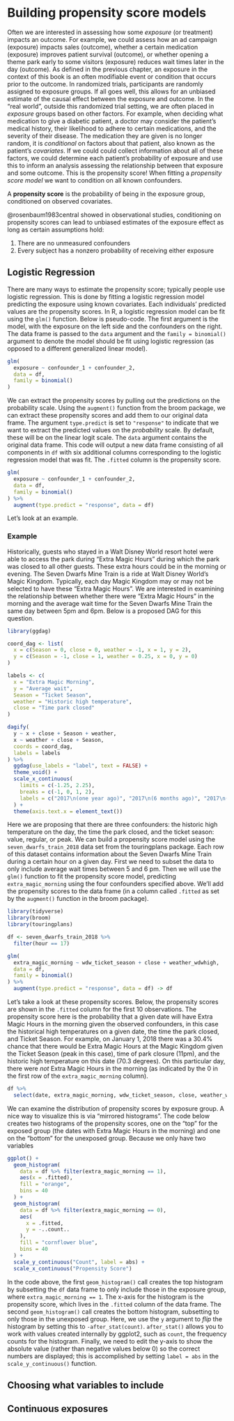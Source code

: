 # Building propensity score models

Often we are interested in assessing how some *exposure* (or treatment) impacts an outcome. For example, we could assess how an ad campaign (exposure) impacts sales (outcome), whether a certain medication (exposure) improves patient survival (outcome), or whether opening a theme park early to some visitors (exposure) reduces wait times later in the day (outcome). As defined in the previous chapter, an exposure in the context of this book is an often modifiable event or condition that occurs prior to the outcome. In randomized trials, participants are randomly assigned to exposure groups. If all goes well, this allows for an unbiased estimate of the causal effect between the exposure and outcome. In the "real world", outside this randomized trial setting, we are often placed in *exposure* groups based on other factors. For example, when deciding what medication to give a diabetic patient, a doctor may consider the patient's medical history, their likelihood to adhere to certain medications, and the severity of their disease. The medication they are given is no longer random, it is *conditional* on factors about that patient, also known as the patient's *covariates*. If we could could collect information about all of these factors, we could determine each patient's probability of exposure and use this to inform an analysis assessing the relationship between that exposure and some outcome. This is the propensity score! When fitting a *propensity score model* we want to condition on all known confounders.

:::def-box
A **propensity score** is the probability of being in the exposure group, conditioned on observed covariates.
:::

@rosenbaum1983central showed in observational studies, conditioning on propensity scores can lead to unbiased estimates of the exposure effect as long as certain assumptions hold:

1. There are no unmeasured confounders
2. Every subject has a nonzero probability of receiving either exposure

## Logistic Regression

There are many ways to estimate the propensity score; typically people use logistic regression. This is done by fitting a logistic regression model predicting the exposure using known covariates. Each individuals' predicted values are the propensity scores. In R, a logistic regression model can be fit using the `glm()` function. Below is pseudo-code. The first argument is the model, with the exposure on the left side and the confounders on the right. The data frame is passed to the `data` argument and the `family = binomial()` argument to denote the model should be fit using logistic regression (as opposed to a different generalized linear model).

```r
glm(
  exposure ~ confounder_1 + confounder_2,
  data = df,
  family = binomial()
)
```

We can extract the propensity scores by pulling out the predictions on the probability scale. Using the `augment()` function from the broom package, we can extract these propensity scores and add them to our original data frame. The argument `type.predict` is set to `"response"` to indicate that we want to extract the predicted values on the *probability* scale. By default, these will be on the linear logit scale. The `data` argument contains the original data frame. This code will output a new data frame consisting of all components in `df` with six additional columns corresponding to the logistic regression model that was fit. The `.fitted` column is the propensity score.

```r
glm(
  exposure ~ confounder_1 + confounder_2,
  data = df,
  family = binomial()
) %>%
  augment(type.predict = "response", data = df)
```

Let's look at an example. 

### Example

Historically, guests who stayed in a Walt Disney World resort hotel were able to access the park during "Extra Magic Hours" during which the park was closed to all other guests. These extra hours could be in the morning or evening. The Seven Dwarfs Mine Train is a ride at Walt Disney World's Magic Kingdom. Typically, each day Magic Kingdom may or may not be selected to have these "Extra Magic Hours". We are interested in examining the relationship between whether there were "Extra Magic Hours" in the morning and the average wait time for the Seven Dwarfs Mine Train the same day between 5pm and 6pm. Below is a proposed DAG for this question.

```r
library(ggdag)

coord_dag <- list(
  x = c(Season = 0, close = 0, weather = -1, x = 1, y = 2),
  y = c(Season = -1, close = 1, weather = 0.25, x = 0, y = 0)
)

labels <- c(
  x = "Extra Magic Morning",
  y = "Average wait",
  Season = "Ticket Season",
  weather = "Historic high temperature",
  close = "Time park closed"
)

dagify(
  y ~ x + close + Season + weather,
  x ~ weather + close + Season,
  coords = coord_dag,
  labels = labels
) %>%
  ggdag(use_labels = "label", text = FALSE) +
  theme_void() +
  scale_x_continuous(
    limits = c(-1.25, 2.25), 
    breaks = c(-1, 0, 1, 2), 
    labels = c("2017\n(one year ago)", "2017\n(6 months ago)", "2017\n(3 months ago)", "5pm - 6pm\n(Today)")
  ) +
  theme(axis.text.x = element_text())
```

Here we are proposing that there are three confounders: the historic high temperature on the day, the time the park closed, and the ticket season: value, regular, or peak. We can build a propensity score model using the `seven_dwarfs_train_2018` data set from the touringplans package. Each row of this dataset contains information about the Seven Dwarfs Mine Train during a certain hour on a given day. First we need to subset the data to only include average wait times between 5 and 6 pm. Then we will use the `glm()` function to fit the propensity score model, predicting `extra_magic_morning` using the four confounders specified above. We'll add the propensity scores to the data frame (in a column called `.fitted` as set by the `augment()` function in the broom package).

```r
library(tidyverse)
library(broom)
library(touringplans)

df <- seven_dwarfs_train_2018 %>%
  filter(hour == 17)

glm(
  extra_magic_morning ~ wdw_ticket_season + close + weather_wdwhigh,
  data = df,
  family = binomial()
) %>%
  augment(type.predict = "response", data = df) -> df
```

Let's take a look at these propensity scores. Below, the propensity scores are shown in the `.fitted` column for the first 10 observations. The propensity score here is the probability that a given date will have Extra Magic Hours in the morning given the observed confounders, in this case the historical high temperatures on a given date, the time the park closed, and Ticket Season. For example, on January 1, 2018 there was a 30.4\% chance that there would be Extra Magic Hours at the Magic Kingdom given the Ticket Season (peak in this case), time of park closure (11pm), and the historic high temperature on this date (70.3 degrees). On this particular day, there were *not* Extra Magic Hours in the morning (as indicated by the 0 in the first row of the `extra_magic_morning` column). 

```r
df %>%
  select(date, extra_magic_morning, wdw_ticket_season, close, weather_wdwhigh, .fitted)
```
We can examine the distribution of propensity scores by exposure group. A nice way to visualize this is via "mirrored histograms". The code below creates two histograms of the propensity scores, one on the "top" for the exposed group (the dates with Extra Magic Hours in the morning) and one on the "bottom" for the unexposed group. Because we only have two variables

```r
ggplot() +
  geom_histogram(
    data = df %>% filter(extra_magic_morning == 1),
    aes(x = .fitted),
    fill = "orange",
    bins = 40
  ) +
  geom_histogram(
    data = df %>% filter(extra_magic_morning == 0),
    aes(
      x = .fitted,
      y = -..count..
    ),
    fill = "cornflower blue",
    bins = 40
  ) +
  scale_y_continuous("Count", label = abs) +
  scale_x_continuous("Propensity Score")
```
In the code above, the first `geom_histogram()` call creates the top histogram by subsetting the `df` data frame to only include those in the exposure group, where `extra_magic_morning == 1`. The x-axis for the histogram is the propensity score, which lives in the `.fitted` column of the data frame. The second `geom_histogram()` call creates the bottom histogram, subsetting to only those in the unexposed group. Here, we use the `y` argument to *flip* the histogram by setting this to `-after_stat(count)`. `after_stat()` allows you to work with values created internally by ggplot2, such as `count`, the frequency counts for the histogram. Finally, we need to edit the y-axis to show the absolute value (rather than negative values below 0) so the correct numbers are displayed; this is accomplished by setting `label = abs` in the `scale_y_continuous()` function. 

## Choosing what variables to include

## Continuous exposures

